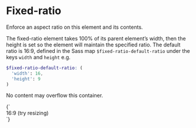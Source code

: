 
<Meta title="Layout/Fixed ratio" />

# Fixed-ratio

Enforce an aspect ratio on this element and its contents.

The fixed-ratio element takes 100% of its parent element’s width, then the height is set so the element will maintain the specified ratio. The default ratio is 16:9, defined in the Sass map `$fixed-ratio-default-ratio` under the keys `width` and `height` e.g.

```scss
$fixed-ratio-default-ratio: (
  'width': 16,
  'height': 9
)
```

No content may overflow this container.

<Canvas>
  <Story name="Fixed ratio">
    {`
      <div class="l-fixed-ratio">
        <div class="l-fixed-ratio__inner u-bg--brand-2">
          <div class="l-absolute-center u-text-align--center">16:9 <span class="l-block">(try resizing)</span></div>
        </div>
      </div>
    `}
  </Story>
</Canvas>
